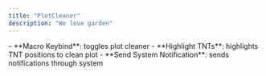 ```yaml
---
title: "PlotCleaner"
description: "We love garden"
---
```


<Accordion title="General" defaultOpen icon="sparkles">
  - **Macro Keybind**: toggles plot cleaner
  - **Highlight TNTs**: highlights TNT positions to clean plot
</Accordion>

<Accordion title="Notifications" icon="sparkles">
  - **Send System Notification**: sends notifications through system
</Accordion>